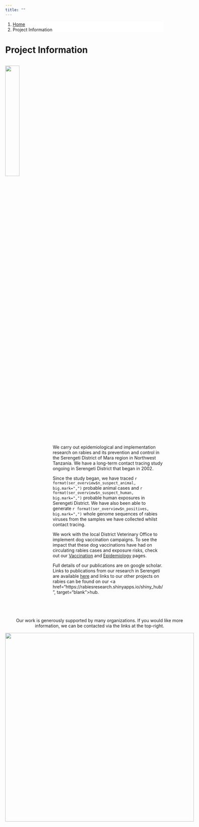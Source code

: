 ```yaml
---
title: ""
---
```


<ol class="breadcrumb" style="background-color:white;">
  <li class="breadcrumb-item"><a href="index.html">Home</a></li>
  <li class="breadcrumb-item active">Project Information</li>
</ol>

# Project Information

<div style="display: inline-block; ">

<img src="img/ser_map.png" style="width: 30%; float: left; padding: 0 20px 20px 0; vertical-align: middle;"/>

<div style="width: 70%; float: right; vertical-align: middle; margin: auto 0;">

We carry out epidemiological and implementation research on rabies and its prevention and control in the Serengeti District of Mara region in Northwest Tanzania. We have a long-term contact tracing study ongoing in Serengeti District that began in 2002.  

Since the study began, we have traced `r format(ser_overview$n_suspect_animal, big.mark=",")` probable animal cases and `r format(ser_overview$n_suspect_human, big.mark=",")` probable human exposures in Serengeti District. We have also been able to generate `r format(ser_overview$n_positives, big.mark=",")` whole genome sequences of rabies viruses from the samples we have collected whilst contact tracing.   

We work with the local District Veterinary Office to implement dog vaccination campaigns. To see the impact that these dog vaccinations have had on circulating rabies cases and exposure risks, check out our [Vaccination](data_vax.html) and [Epidemiology](data_epi.html) pages. 

Full details of our publications are on google scholar. Links to publications from our research in Serengeti are available [here](about_publications.html) and links to our other projects on rabies can be found on our <a href="https://rabiesresearch.shinyapps.io/shiny_hub/", target="blank">hub</a>.

</div>

</div>

<br>

<div style="display: inline-block; ">
<center>

Our work is generously supported by many organizations. If you would like more information, we can be contacted via the links at the top-right.    

<img src="img/funders_partners_banner.jpg" style="width:600px;"/>  

</center>
</div>